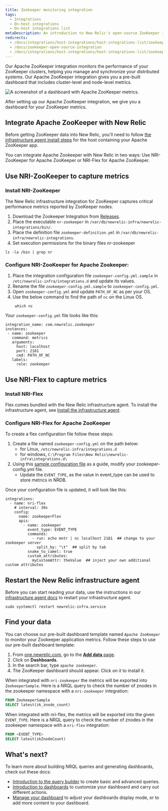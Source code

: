 ```yaml
---
title: Zookeeper monitoring integration
tags:
  - Integrations
  - On-host integrations
  - On-host integrations list
metaDescription: An introduction to New Relic's open-source ZooKeeper integration.
redirects:
  - /docs/integrations/host-integrations/host-integrations-list/zookeeper-monitoring-integration
  - /docs/zookeeper-open-source-integration
  - /docs/integrations/host-integrations/host-integrations-list/zookeeper-integration
---
```




Our Apache ZooKeeper integration monitors the performance of your ZooKeeper clusters, helping you manage and synchronize your distributed systems. Our Apache ZooKeeper integration gives you a pre-built dashboard that includes cluster-level and node-level metrics. 

<img
    src={infrastructureApacheZooKeeperDashboard}
    title="Apache ZooKeeper dashboard landing page"
    alt="A screenshot of a dashboard with Apache ZooKeeper metrics."
/>

<figcaption>
After setting up our Apache ZooKeeper integration, we give you a dashboard for your ZooKeeper metrics. 
</figcaption>


## Integrate Apache ZooKeeper with New Relic

Before getting ZooKeeper data into New Relic, you'll need to follow [the infrastructure agent install steps](/docs/infrastructure/install-infrastructure-agent/get-started/install-infrastructure-agent) for the host containing your Apache ZooKeeper app.

You can integrate Apache Zookeeper with New Relic in two ways: Use NRI-ZooKeeper for Apache ZooKeeper or NRI-Flex for Apache ZooKeeper.

## Use NRI-ZooKeeper to capture metrics
<Steps>

<Step>

### Install NRI-ZooKeeper

The New Relic infrastructure integration for ZooKeeper captures critical performance metrics reported by ZooKeeper nodes.

 1. Download the Zookeeper Integration from [Releases](https://github.com/newrelic/nri-zookeeper/releases).
 2. Place the executable `nr-zookeeper` in `/var/db/newrelic-infra/newrelic-integrations/bin/`.
 3. Place the definition file `zookeeper-definition.yml` in `/var/db/newrelic-infra/newrelic-integrations`.
 4. Set execution permissions for the binary files nr-zookeeper 

  ```
  ls -la /bin | grep nr
  ```
</Step>

<Step>

### Configure NRI-ZooKeeper for Apache Zookeeper:

1. Place the integration configuration file `zookeeper-config.yml.sample` in `/etc/newrelic-infra/integrations.d` and update its values.
2. Rename the file `zookeeper-config.yml.sample` to `zookeeper-config.yml`.
3. Open `zookeeper-config.yml` and update `PATH_OF_NC` as per your OS.
4. Use the below command to find the path of `nc` on the Linux OS.
   ```
    which nc
   ```
Your `zookeeper-config.yml` file looks like this:
 ```
integration_name: com.newrelic.zookeeper
instances:
  - name: zookeeper
    command: metrics
    arguments:
      host: localhost
      port: 2181
      cmd: PATH_OF_NC
    labels:
      role: zookeeper
```
</Step>
</Steps>

## Use NRI-Flex to capture metrics

<Steps>

<Step>

### Install NRI-Flex

Flex comes bundled with the New Relic infrastructure agent. To install the infrastructure agent, see [Install the infrastructure agent](https://docs.newrelic.com/docs/infrastructure/install-infrastructure-agent/get-started/install-infrastructure-agent-new-relic).

</Step>

<Step>

### Configure NRI-Flex for Apache ZooKeeper

To create a flex configuration file follow these steps:

1. Create a file named `zookeeper-config.yml` on the path below:
    * for Linux, `/etc/newrelic-infra/integrations.d`
    * for windows, `C:\Program Files\New Relic\newrelic-infra\integrations.d\`
2. Using this [sample configuration file](https://github.com/newrelic/nri-flex/blob/master/examples/zookeeper-cmd-raw-example.yml) as a guide, modify your zookeeper-config.yml file.
   * Update the `EVENT_TYPE`, as the value in event_type can be used to store metrics in NRDB.

Once your configuration file is updated, it will look like this:

```
integrations:
  - name: nri-flex
    # interval: 30s
    config:
      name: zookeeperFlex
      apis:
        - name: zookeeper
          event_type: EVENT_TYPE
          commands:
            - run: echo mntr | nc localhost 2181  ## change to your zookeeper server
              split_by: "\t"  ## split by tab
          snake_to_camel: true
          custom_attributes:
            myCustomAttr: theValue  ## inject your own additional custom attributes
```
</Step>
</Steps>

## Restart the New Relic infrastructure agent 
Before you can start reading your data, use the instructions in our [infrastructure agent docs](https://docs.newrelic.com/docs/infrastructure/install-infrastructure-agent/manage-your-agent/start-stop-restart-infrastructure-agent/) to restart your infrastructure agent.

  ```
  sudo systemctl restart newrelic-infra.service
  ```

## Find your data

 You can choose our pre-built dashboard template named `Apache ZooKeeper` to monitor your Zookeeper application metrics. Follow these steps to use our pre-built dashboard template:

1. From [one.newrelic.com](https://one.newrelic.com), go to the [**Add data** page](https://one.newrelic.com/marketplace). 
2. Click on **Dashboards**.
3. In the search bar, type `apache zookeeper`. 
4. The ZooKeeper dashboard should appear. Click on it to install it.


When integrated with `nri-zookeeper` the metrics will be exported into `ZookeeperSample`. Here is a NRQL query to check the number of znodes in the zookeeper namespace with a `nri-zookeeper` integration:

```sql
FROM ZookeeperSample 
SELECT latest(zk_znode_count)
```

When integrated with nri-flex, the metrics will be exported into the given `EVENT_TYPE`. Here is a NRQL query to check the number of znodes in the zookeeper namespace with a `nri-flex` integration:

```sql
FROM <EVENT_TYPE> 
SELECT latest(zkZnodeCount)
```

## What's next?

To learn more about building NRQL queries and generating dashboards, check out these docs:

* [Introduction to the query builder](/docs/query-your-data/explore-query-data/query-builder/introduction-query-builder) to create basic and advanced queries.
* [Introduction to dashboards](/docs/query-your-data/explore-query-data/dashboards/introduction-dashboards) to customize your dashboard and carry out different actions.
* [Manage your dashboard](/docs/query-your-data/explore-query-data/dashboards/manage-your-dashboard) to adjust your dashboards display mode, or to add more content to your dashboard.
